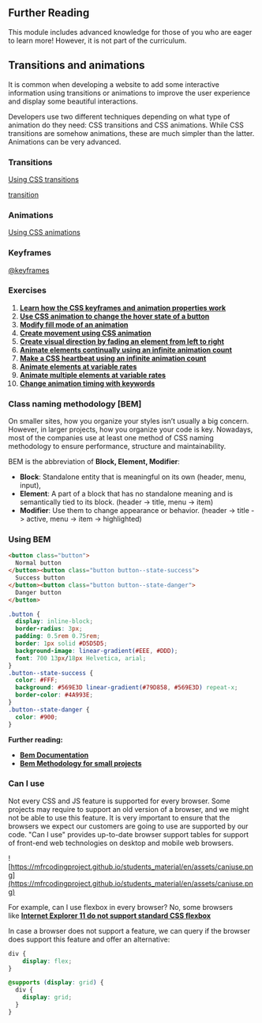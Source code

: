 ## Further Reading

This module includes advanced knowledge for those of you who are eager to learn more! However, it is not part of the curriculum.

## Transitions and animations

It is common when developing a website to add some interactive information using transitions or animations to improve the user experience and display some beautiful interactions.

Developers use two different techniques depending on what type of animation do they need: CSS transitions and CSS animations. While CSS transitions are somehow animations, these are much simpler than the latter. Animations can be very advanced.

### Transitions

[Using CSS transitions](https://developer.mozilla.org/en-US/docs/Web/CSS/CSS_Transitions/Using_CSS_transitions)

[transition](https://developer.mozilla.org/en-US/docs/Web/CSS/transition)

### Animations

[Using CSS animations](https://developer.mozilla.org/en-US/docs/Web/CSS/CSS_Animations/Using_CSS_animations)

### Keyframes

[@keyframes](https://developer.mozilla.org/en-US/docs/Web/CSS/@keyframes)

### Exercises

1. **[Learn how the CSS keyframes and animation properties work](https://www.freecodecamp.org/learn/responsive-web-design/applied-visual-design/learn-how-the-css-keyframes-and-animation-properties-work)**
2. **[Use CSS animation to change the hover state of a button](https://www.freecodecamp.org/learn/responsive-web-design/applied-visual-design/use-css-animation-to-change-the-hover-state-of-a-button)**
3. **[Modify fill mode of an animation](https://www.freecodecamp.org/learn/responsive-web-design/applied-visual-design/modify-fill-mode-of-an-animation)**
4. **[Create movement using CSS animation](https://www.freecodecamp.org/learn/responsive-web-design/applied-visual-design/create-movement-using-css-animation)**
5. **[Create visual direction by fading an element from left to right](https://www.freecodecamp.org/learn/responsive-web-design/applied-visual-design/create-visual-direction-by-fading-an-element-from-left-to-right)**
6. **[Animate elements continually using an infinite animation count](https://www.freecodecamp.org/learn/responsive-web-design/applied-visual-design/animate-elements-continually-using-an-infinite-animation-count)**
7. **[Make a CSS heartbeat using an infinite animation count](https://www.freecodecamp.org/learn/responsive-web-design/applied-visual-design/make-a-css-heartbeat-using-an-infinite-animation-count)**
8. **[Animate elements at variable rates](https://www.freecodecamp.org/learn/responsive-web-design/applied-visual-design/animate-elements-at-variable-rates)**
9. **[Animate multiple elements at variable rates](https://www.freecodecamp.org/learn/responsive-web-design/applied-visual-design/animate-multiple-elements-at-variable-rates)**
10. **[Change animation timing with keywords](https://www.freecodecamp.org/learn/responsive-web-design/applied-visual-design/change-animation-timing-with-keywords)**

### Class naming methodology [BEM]

On smaller sites, how you organize your styles isn’t usually a big concern. However, in larger projects, how you organize your code is key. Nowadays, most of the companies use at least one method of CSS naming methodology to ensure performance, structure and maintainability.

BEM is the abbreviation of **Block, Element, Modifier**:

- **Block**: Standalone entity that is meaningful on its own (header, menu, input),
- **Element**: A part of a block that has no standalone meaning and is semantically tied to its block. (header -> title, menu -> item)
- **Modifier**: Use them to change appearance or behavior. (header -> title -> active, menu -> item -> highlighted)

### **Using BEM**

```html
<button class="button">
  Normal button
</button><button class="button button--state-success">
  Success button
</button><button class="button button--state-danger">
  Danger button
</button>
```

```css
.button {
  display: inline-block;
  border-radius: 3px;
  padding: 0.5rem 0.75rem;
  border: 1px solid #D5D5D5;
  background-image: linear-gradient(#EEE, #DDD);
  font: 700 13px/18px Helvetica, arial;
}
.button--state-success {
  color: #FFF;
  background: #569E3D linear-gradient(#79D858, #569E3D) repeat-x;
  border-color: #4A993E;
}
.button--state-danger {
  color: #900;
}
```

**Further reading:**

- **[Bem Documentation](http://getbem.com/)**
- **[Bem Methodology for small projects](https://www.smashingmagazine.com/2014/07/bem-methodology-for-small-projects/)**

### Can I use

Not every CSS and JS feature is supported for every browser. Some projects may require to support an old version of a browser, and we might not be able to use this feature. It is very important to ensure that the browsers we expect our customers are going to use are supported by our code. "Can I use" provides up-to-date browser support tables for support of front-end web technologies on desktop and mobile web browsers.

![https://mfrcodingproject.github.io/students_material/en/assets/caniuse.png](https://mfrcodingproject.github.io/students_material/en/assets/caniuse.png)

For example, can I use flexbox in every browser? No, some browsers like **[Internet Explorer 11 do not support standard CSS flexbox](https://caniuse.com/#search=flexbox)**

In case a browser does not support a feature, we can query if the browser does support this feature and offer an alternative:

```css
div {
    display: flex;
}

@supports (display: grid) {
  div {
    display: grid;
  }
}
```